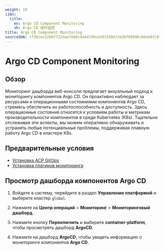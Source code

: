 ```yaml
---
weight: 10
i18n:
  title:
    en: Argo CD Component Monitoring
    zh: Argo CD 组件监控
title: Argo CD Component Monitoring
sourceSHA: cf26cec22b6f722daefe0dcda447d9ce3d155047cb2bf09096cb64407c87fcf5
---
```


# Argo CD Component Monitoring

## Обзор

Мониторинг дашборда веб-консоли предлагает визуальный подход к мониторингу компонентов Argo CD. Он проактивно наблюдает за ресурсами и операционными состояниями компонентов Argo CD, стремясь обеспечить их работоспособность и доступность. Здесь операционные состояния относятся к условиям работы и метрикам производительности компонентов в среде Kubernetes (K8s). Тщательно отслеживая эти аспекты, мы можем оперативно обнаруживать и устранять любые потенциальные проблемы, поддерживая плавную работу Argo CD в кластере K8s.

## Предварительные условия

- [Установка ACP GitOps](/gitops/install_gitops/install_gitops_plugin.mdx)
- [Установка плагинов мониторинга](/observability/monitor/install_monitor.mdx)

## Просмотр дашборда компонентов Argo CD

1. Войдите в систему, перейдите в раздел **Управление платформой** и выберите кластер `global`.

2. Нажмите на **Центр операций** > **Мониторинг** > **Мониторинговый дашборд**.

3. Нажмите кнопку **Переключить** и выберите **container-platform**, чтобы просмотреть дашборд **ArgoCD**.

4. Нажмите на дашборд **ArgoCD**, чтобы увидеть информацию о мониторинге компонентов **Argo CD**.

